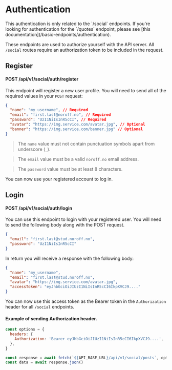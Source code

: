 
# Authentication

<Callout>
  This authentication is only related to the `/social` endpoints. If you're
  looking for authentication for the `/quotes` endpoint, please see [this
  documentation](/basic-endpoints/authentication).
</Callout>

These endpoints are used to authorize yourself with the API server. All `/social` routes require an authorization token to be included in the request.

## Register

#### POST /api/v1/social/auth/register

This endpoint will register a new user profile. You will need to send all of the required values in your `POST` request:

```json
{
  "name": "my_username", // Required
  "email": "first.last@noroff.no", // Required
  "password": "UzI1NiIsInR5cCI", // Required
  "avatar": "https://img.service.com/avatar.jpg", // Optional
  "banner": "https://img.service.com/banner.jpg" // Optional
}
```

> The `name` value must not contain punctuation symbols apart from underscore (`_`).

> The `email` value must be a valid `noroff.no` email address.

> The `password` value must be at least 8 characters.

You can now use your registered account to log in.

## Login

#### POST /api/v1/social/auth/login

You can use this endpoint to login with your registered user. You will need to send the following body along with the POST request.

```json
{
  "email": "first.last@stud.noroff.no",
  "password": "UzI1NiIsInR5cCI"
}
```

In return you will receive a response with the following body:

```json
{
  "name": "my_username",
  "email": "first.last@stud.noroff.no",
  "avatar": "https://img.service.com/avatar.jpg",
  "accessToken": "eyJhbGciOiJIUzI1NiIsInR5cCI6IkpXVCJ9...."
}
```

You can now use this access token as the Bearer token in the `Authorization` header for all `/social` endpoints.

#### Example of sending Authorization header.

```js
const options = {
  headers: {
    Authorization: 'Bearer eyJhbGciOiJIUzI1NiIsInR5cCI6IkpXVCJ9....',
  },
}

const response = await fetch(`${API_BASE_URL}/api/v1/social/posts`, options)
const data = await response.json()
```
